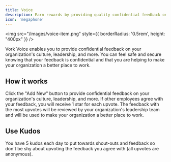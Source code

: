 ```yaml
---
title: Voice
description: Earn rewards by providing quality confidential feedback on your organization's culture, leadership, and more.
icon: 'megaphone'
---
```



<img src="/images/voice-item.png" style={{ borderRadius: '0.5rem', height: "400px" }} />


Vork Voice enables you to provide confidential feedback on your organization's culture, leadership, and more. You can feel safe and secure knowing that your feedback is confidential and that you are helping to make your organization a better place to work.


## How it works

<Steps>
    <Step title="Share your voice">
        Click the "Add New" button to provide confidential feedback on your organization's culture, leadership, and more.
    </Step>
    <Step title="Profit">
        If other employees agree with your feedback, you will receive 1 star for each upvote.
    </Step>
    <Step title="Make a difference">
        The feedback with the most upvotes will be reviewed by your organization's leadership team and will be used to make your organization a better place to work.
    </Step>
</Steps>

## Use Kudos

You have 5 kudos each day to put towards shout-outs and feedback so don't be shy about upvoting the feedback you agree with (all upvotes are anonymous).